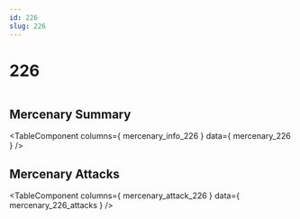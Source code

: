 ```yaml
---
id: 226
slug: 226
---
```



# 226

<div style = {{ display: "flex" }}>
    <Image img={require('@site/static/img/mercenaries/illust/thum_char_view_n_226.jpg')}/>
    
</div>

## Mercenary Summary

<TableComponent
  columns={ mercenary_info_226 }
  data={ mercenary_226 }
/>

## Mercenary Attacks

<TableComponent
  columns={ mercenary_attack_226 }
  data={ mercenary_226_attacks }
/>